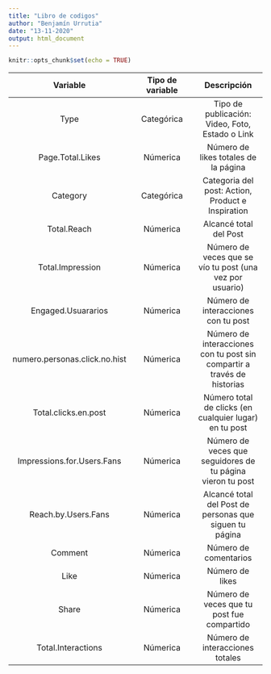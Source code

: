 ```yaml
---
title: "Libro de codigos"
author: "Benjamín Urrutia"
date: "13-11-2020"
output: html_document
---
```


```r
knitr::opts_chunk$set(echo = TRUE)
```

| Variable | Tipo de variable | Descripción | 
| :----------: | :---------: | :---------: | 
| Type                          |  Categórica | Tipo de publicación: Video, Foto, Estado o Link
| Page.Total.Likes              |  Númerica   | Número de likes totales de la página
| Category                      |  Categórica | Categoria del post: Action, Product e Inspiration
| Total.Reach                   |  Númerica   | Alcancé total del Post
| Total.Impression              |  Númerica   | Número de veces que se vío tu post (una vez por usuario)
| Engaged.Usuararios            |  Númerica   | Número de interacciones con tu post
| numero.personas.click.no.hist |  Númerica   | Número de interacciones con tu post sin compartir a través de historias
| Total.clicks.en.post          |  Númerica   | Número total de clicks (en cualquier lugar) en tu post
| Impressions.for.Users.Fans    |  Númerica   | Número de veces que seguidores de tu página vieron tu post
| Reach.by.Users.Fans           |  Númerica   | Alcancé total del Post de personas que siguen tu página
| Comment                       |  Númerica   | Número de comentarios
| Like                          |  Númerica   | Número de likes
| Share                         |  Númerica   | Número de veces que tu post fue compartido
| Total.Interactions            |  Númerica   | Número de interacciones totales
 

